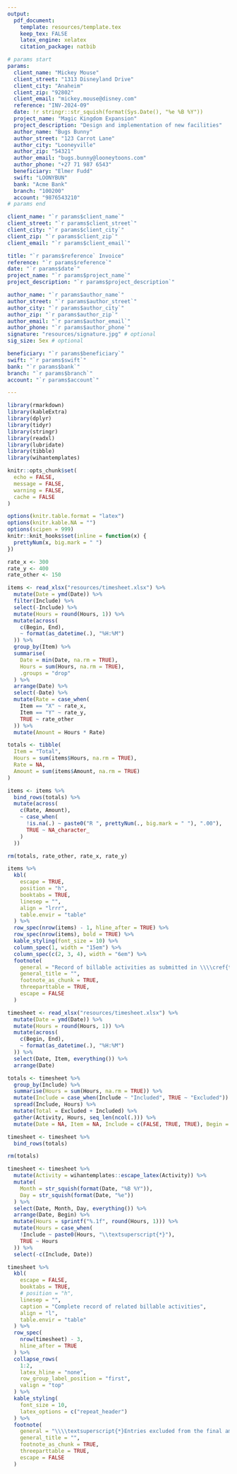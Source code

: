 ```yaml
---
output:
  pdf_document:
    template: resources/template.tex
    keep_tex: FALSE
    latex_engine: xelatex
    citation_package: natbib

# params start
params:
  client_name: "Mickey Mouse"
  client_street: "1313 Disneyland Drive"
  client_city: "Anaheim"
  client_zip: "92802"
  client_email: "mickey.mouse@disney.com"
  reference: "INV-2024-09"
  date: !r stringr::str_squish(format(Sys.Date(), "%e %B %Y"))
  project_name: "Magic Kingdom Expansion"
  project_description: "Design and implementation of new facilities"
  author_name: "Bugs Bunny"
  author_street: "123 Carrot Lane"
  author_city: "Looneyville"
  author_zip: "54321"
  author_email: "bugs.bunny@looneytoons.com"
  author_phone: "+27 71 987 6543"
  beneficiary: "Elmer Fudd"
  swift: "LOONYBUN"
  bank: "Acme Bank"
  branch: "100200"
  account: "9876543210"
# params end

client_name: "`r params$client_name`"
client_street: "`r params$client_street`"
client_city: "`r params$client_city`"
client_zip: "`r params$client_zip`"
client_email: "`r params$client_email`"

title: "`r params$reference` Invoice"
reference: "`r params$reference`"
date: "`r params$date`"
project_name: "`r params$project_name`"
project_description: "`r params$project_description`"

author_name: "`r params$author_name`"
author_street: "`r params$author_street`"
author_city: "`r params$author_city`"
author_zip: "`r params$author_zip`"
author_email: "`r params$author_email`"
author_phone: "`r params$author_phone`"
signature: "resources/signature.jpg" # optional
sig_size: 5ex # optional

beneficiary: "`r params$beneficiary`"
swift: "`r params$swift`"
bank: "`r params$bank`"
branch: "`r params$branch`"
account: "`r params$account`"

---
```


```r
library(rmarkdown)
library(kableExtra)
library(dplyr)
library(tidyr)
library(stringr)
library(readxl)
library(lubridate)
library(tibble)
library(wihantemplates)

knitr::opts_chunk$set(
  echo = FALSE,
  message = FALSE,
  warning = FALSE,
  cache = FALSE
)

options(knitr.table.format = "latex")
options(knitr.kable.NA = "")
options(scipen = 999)
knitr::knit_hooks$set(inline = function(x) {
  prettyNum(x, big.mark = " ")
})
```

```r
rate_x <- 300
rate_y <- 400
rate_other <- 150

items <- read_xlsx("resources/timesheet.xlsx") %>%
  mutate(Date = ymd(Date)) %>%
  filter(Include) %>%
  select(-Include) %>%
  mutate(Hours = round(Hours, 1)) %>%
  mutate(across(
    c(Begin, End),
    ~ format(as_datetime(.), "%H:%M")
  )) %>%
  group_by(Item) %>%
  summarise(
    Date = min(Date, na.rm = TRUE),
    Hours = sum(Hours, na.rm = TRUE),
    .groups = "drop"
  ) %>%
  arrange(Date) %>%
  select(-Date) %>%
  mutate(Rate = case_when(
    Item == "X" ~ rate_x,
    Item == "Y" ~ rate_y,
    TRUE ~ rate_other
  )) %>%
  mutate(Amount = Hours * Rate)

totals <- tibble(
  Item = "Total",
  Hours = sum(items$Hours, na.rm = TRUE),
  Rate = NA,
  Amount = sum(items$Amount, na.rm = TRUE)
)

items <- items %>%
  bind_rows(totals) %>%
  mutate(across(
    c(Rate, Amount),
    ~ case_when(
      !is.na(.) ~ paste0("R ", prettyNum(., big.mark = " "), ".00"),
      TRUE ~ NA_character_
    )
  ))

rm(totals, rate_other, rate_x, rate_y)

items %>%
  kbl(
    escape = TRUE,
    position = "h",
    booktabs = TRUE,
    linesep = "",
    align = "lrrr",
    table.envir = "table"
  ) %>%
  row_spec(nrow(items) - 1, hline_after = TRUE) %>%
  row_spec(nrow(items), bold = TRUE) %>%
  kable_styling(font_size = 10) %>%
  column_spec(1, width = "15em") %>%
  column_spec(c(2, 3, 4), width = "6em") %>%
  footnote(
    general = "Record of billable activities as submitted in \\\\cref{tab:timesheet} on the next page.",
    general_title = "",
    footnote_as_chunk = TRUE,
    threeparttable = TRUE,
    escape = FALSE
  )
```

::: {#timesheet}

```r
timesheet <- read_xlsx("resources/timesheet.xlsx") %>%
  mutate(Date = ymd(Date)) %>%
  mutate(Hours = round(Hours, 1)) %>%
  mutate(across(
    c(Begin, End),
    ~ format(as_datetime(.), "%H:%M")
  )) %>%
  select(Date, Item, everything()) %>%
  arrange(Date)

totals <- timesheet %>%
  group_by(Include) %>%
  summarise(Hours = sum(Hours, na.rm = TRUE)) %>%
  mutate(Include = case_when(Include ~ "Included", TRUE ~ "Excluded")) %>%
  spread(Include, Hours) %>%
  mutate(Total = Excluded + Included) %>%
  gather(Activity, Hours, seq_len(ncol(.))) %>%
  mutate(Date = NA, Item = NA, Include = c(FALSE, TRUE, TRUE), Begin = NA, End = NA)

timesheet <- timesheet %>%
  bind_rows(totals)

rm(totals)

timesheet <- timesheet %>%
  mutate(Activity = wihantemplates::escape_latex(Activity)) %>%
  mutate(
    Month = str_squish(format(Date, "%B %Y")),
    Day = str_squish(format(Date, "%e"))
  ) %>%
  select(Date, Month, Day, everything()) %>%
  arrange(Date, Begin) %>%
  mutate(Hours = sprintf("%.1f", round(Hours, 1))) %>%
  mutate(Hours = case_when(
    !Include ~ paste0(Hours, "\\textsuperscript{*}"),
    TRUE ~ Hours
  )) %>%
  select(-c(Include, Date))

timesheet %>%
  kbl(
    escape = FALSE,
    booktabs = TRUE,
    # position = "h",
    linesep = "",
    caption = "Complete record of related billable activities",
    align = "l",
    table.envir = "table"
  ) %>%
  row_spec(
    nrow(timesheet) - 3,
    hline_after = TRUE
  ) %>%
  collapse_rows(
    1:2,
    latex_hline = "none",
    row_group_label_position = "first",
    valign = "top"
  ) %>%
  kable_styling(
    font_size = 10,
    latex_options = c("repeat_header")
  ) %>%
  footnote(
    general = "\\\\textsuperscript{*}Entries excluded from the final amount.",
    general_title = "",
    footnote_as_chunk = TRUE,
    threeparttable = TRUE,
    escape = FALSE
  )
```

:::
